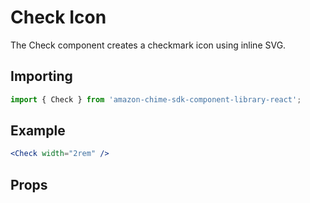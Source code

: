 

# Check Icon

The Check component creates a checkmark icon using inline SVG.

## Importing

```javascript
import { Check } from 'amazon-chime-sdk-component-library-react';
```

## Example

<ThemeProvider theme={lightTheme}>
  <GlobalStyles />
  <Preview>
    <Check width="2rem" />
  </Preview>
</ThemeProvider>

```jsx
<Check width="2rem" />
```

## Props

<Props of={Check} />
